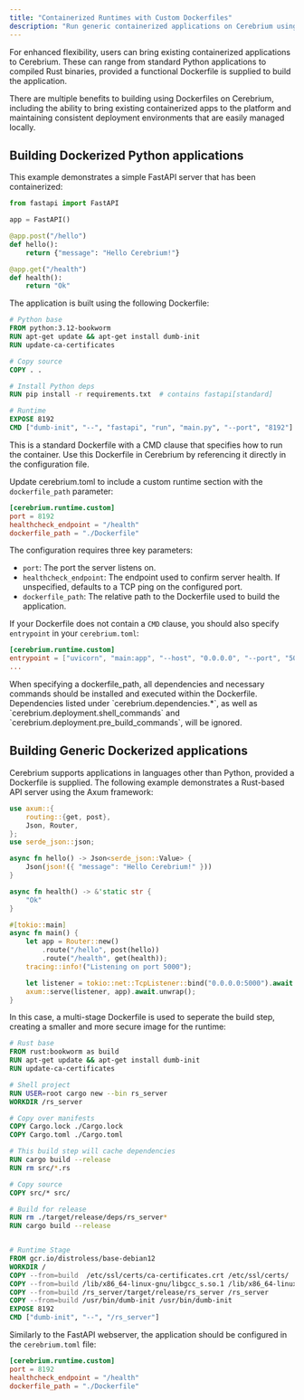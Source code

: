 ```yaml
---
title: "Containerized Runtimes with Custom Dockerfiles"
description: "Run generic containerized applications on Cerebrium using custom Dockerfiles."
---
```


For enhanced flexibility, users can bring existing containerized applications
to Cerebrium. These can range from standard Python applications to
compiled Rust binaries, provided a functional Dockerfile is supplied
to build the application.

There are multiple benefits to building using Dockerfiles on Cerebrium, including
the ability to bring existing containerized apps to the platform and
maintaining consistent deployment environments that are easily managed locally.

## Building Dockerized Python applications

This example demonstrates a simple FastAPI server that has been containerized:

```python
from fastapi import FastAPI

app = FastAPI()

@app.post("/hello")
def hello():
    return {"message": "Hello Cerebrium!"}

@app.get("/health")
def health():
    return "Ok"
```

The application is built using the following Dockerfile:

```dockerfile
# Python base
FROM python:3.12-bookworm
RUN apt-get update && apt-get install dumb-init
RUN update-ca-certificates

# Copy source
COPY . .

# Install Python deps
RUN pip install -r requirements.txt  # contains fastapi[standard]

# Runtime
EXPOSE 8192
CMD ["dumb-init", "--", "fastapi", "run", "main.py", "--port", "8192"]
```

This is a standard Dockerfile with a CMD clause that specifies how
to run the container. Use this Dockerfile in Cerebrium by referencing
it directly in the configuration file.

Update cerebrium.toml to include a custom runtime section with the `dockerfile_path` parameter:

```toml
[cerebrium.runtime.custom]
port = 8192
healthcheck_endpoint = "/health"
dockerfile_path = "./Dockerfile"
```

The configuration requires three key parameters:

- `port`: The port the server listens on.
- `healthcheck_endpoint`: The endpoint used to confirm server health. If unspecified, defaults to a TCP ping on the configured port.
- `dockerfile_path`: The relative path to the Dockerfile used to build the application.

If your Dockerfile does not contain a `CMD` clause, you should also specify `entrypoint` in your `cerebrium.toml`:

```toml
[cerebrium.runtime.custom]
entrypoint = ["uvicorn", "main:app", "--host", "0.0.0.0", "--port", "5000"]
...
```

<Warning>
  When specifying a dockerfile_path, all dependencies and necessary commands
  should be installed and executed within the Dockerfile. Dependencies listed
  under `cerebrium.dependencies.*`, as well as
  `cerebrium.deployment.shell_commands` and
  `cerebrium.deployment.pre_build_commands`, will be ignored.
</Warning>

## Building Generic Dockerized applications

Cerebrium supports applications in languages other than Python, provided
a Dockerfile is supplied. The following example demonstrates a Rust-based
API server using the Axum framework:

```rust
use axum::{
    routing::{get, post},
    Json, Router,
};
use serde_json::json;

async fn hello() -> Json<serde_json::Value> {
    Json(json!({ "message": "Hello Cerebrium!" }))
}

async fn health() -> &'static str {
    "Ok"
}

#[tokio::main]
async fn main() {
    let app = Router::new()
        .route("/hello", post(hello))
        .route("/health", get(health));
    tracing::info!("Listening on port 5000");

    let listener = tokio::net::TcpListener::bind("0.0.0.0:5000").await.unwrap();
    axum::serve(listener, app).await.unwrap();
}
```

In this case, a multi-stage Dockerfile is used to seperate the build step, creating a smaller and more secure image for the runtime:

```dockerfile
# Rust base
FROM rust:bookworm as build
RUN apt-get update && apt-get install dumb-init
RUN update-ca-certificates

# Shell project
RUN USER=root cargo new --bin rs_server
WORKDIR /rs_server

# Copy over manifests
COPY Cargo.lock ./Cargo.lock
COPY Cargo.toml ./Cargo.toml

# This build step will cache dependencies
RUN cargo build --release
RUN rm src/*.rs

# Copy source
COPY src/* src/

# Build for release
RUN rm ./target/release/deps/rs_server*
RUN cargo build --release


# Runtime Stage
FROM gcr.io/distroless/base-debian12
WORKDIR /
COPY --from=build  /etc/ssl/certs/ca-certificates.crt /etc/ssl/certs/
COPY --from=build /lib/x86_64-linux-gnu/libgcc_s.so.1 /lib/x86_64-linux-gnu/libgcc_s.so.1
COPY --from=build /rs_server/target/release/rs_server /rs_server
COPY --from=build /usr/bin/dumb-init /usr/bin/dumb-init
EXPOSE 8192
CMD ["dumb-init", "--", "/rs_server"]
```

Similarly to the FastAPI webserver, the application should be configured in the `cerebrium.toml` file:

```toml
[cerebrium.runtime.custom]
port = 8192
healthcheck_endpoint = "/health"
dockerfile_path = "./Dockerfile"
```

